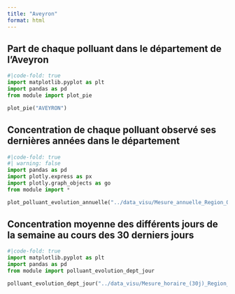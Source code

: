 ```yaml
---
title: "Aveyron"
format: html
---
```


## Part de chaque polluant dans le département de l'Aveyron
```python
#|code-fold: true
import matplotlib.pyplot as plt
import pandas as pd
from module import plot_pie

plot_pie("AVEYRON")
```

## Concentration de chaque polluant observé ses dernières années dans le département
```python
#|code-fold: true
#| warning: false
import pandas as pd
import plotly.express as px
import plotly.graph_objects as go
from module import *

plot_polluant_evolution_annuelle("../data_visu/Mesure_annuelle_Region_Occitanie_Polluants_Principaux.csv","AVEYRON", ['NO2', 'PM2.5', 'PM10', 'NO','O3'])
```

## Concentration moyenne des différents jours de la semaine au cours des 30 derniers jours
```python
#|code-fold: true
import matplotlib.pyplot as plt
import pandas as pd
from module import polluant_evolution_dept_jour

polluant_evolution_dept_jour("../data_visu/Mesure_horaire_(30j)_Region_Occitanie_Polluants_Reglementaires.csv",['NO2', 'PM2.5', 'PM10', 'NO','O3'],"AVEYRON")
```